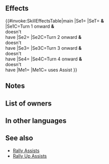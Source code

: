 {{Assist
|tagid=SID_黄金の蛇
|intID=3637
|exclusive=1
|canUseWeapon={{WeaponList|exclude=Staff}}
|canUseMove={{MoveList|All}}
|cost=400
|range=1
|effect=Grants the following effects to unit and target ally for 1 turn: from turn 1 on, grants Atk/Spd+X (X = number of turns × 2; max 8); from turn 2 on, enables【Canto (１)】; from turn 3 on, grants【Treachery】; and from turn 4 on, grants【Dual Strike】. Grants another action to unit. (Additional action and effects other than stat bonuses granted once per turn only. This skill treated as a Rally Assist skill.)<br><br>【Canto (１)】<br>After an attack, Assist skill, or structure destruction, unit can move １ space(s).<br><br>(Unit moves according to movement type. Once per turn. Cannot attack or assist. Only highest value applied. Does not stack. After moving, if a skill that grants another action would be triggered (like with Galeforce), Canto will trigger after the granted action. Unit's base movement has no effect on movement granted. Cannot warp (using skills like Wings of Mercy) a distance greater than unit would be able to move with normal Canto movement.)<br><br>【Treachery】<br>Unit deals additional damage = total bonuses on unit for 1 turn.<br><br>【Dual Strike】<br>If unit initiates combat and is adjacent to an ally with Dual Strike (excluding unit), unit attacks twice. (That turn only. Does not stack.)
|required=Rally Atk/Spd
|properties=random_owner
}}
==Effects==
{{#invoke:SkillEffectsTable|main
|Se1={{Eft|Bonuses|Atk/Spd|turn number x 2|max=8}}
|SeT={{Tgt|Unit}} '''&'''<br>{{Tgt|Target Ally}}
|Se1C=Turn 1 onward '''&'''<br>{{Tgt|Target Ally}} doesn't<br>have {{SEt|Isolation}}
|Se2={{SEt|Canto (1)}}
|Se2C=Turn 2 onward '''&'''<br>{{Tgt|Target Ally}} doesn't<br>have {{SEt|Isolation}}
|Se3={{SEt|Treachery}}
|Se3C=Turn 3 onward '''&'''<br>{{Tgt|Target Ally}} doesn't<br>have {{SEt|Isolation}}
|Se4={{SEt|Dual Strike}}
|Se4C=Turn 4 onward '''&'''<br>{{Tgt|Target Ally}} doesn't<br>have {{SEt|Isolation}}
|Me1={{Eft|Another Action}}
|Me1C={{Tgt|Unit}} uses Assist
}}

==Notes==
{{Bonuses}}
{{Canto|statusEffect=1|1}}
{{Treachery}}
{{Dual Strike}}
==List of owners==
{{Skill Hero List}}
==In other languages==
{{OtherLanguages
|japanese=黄金の蛇
|german=Goldene Schlange
|spanishEU=Sierpe de oro
|spanishLA=Serpiente de oro
|french=Serpent d'or
|italian=Serpente d'oro
|chineseTW=黃金蛇
|portuguese=Serpente áurea
}}
==See also==
{{See also skills|cond=(Description LIKE '%X = number of turns%' OR Description LIKE '%grants%【Canto (１)】to%' OR Description LIKE '%【Treachery】%' OR Description LIKE '%【Dual Strike】%') AND Exclusive='1' OR Description LIKE '%another action to unit%' OR Description LIKE '%grants unit another action%'}}
* [[Rally Assists]]
* [[Rally Up Assists]]
{{Assists Navbox}}